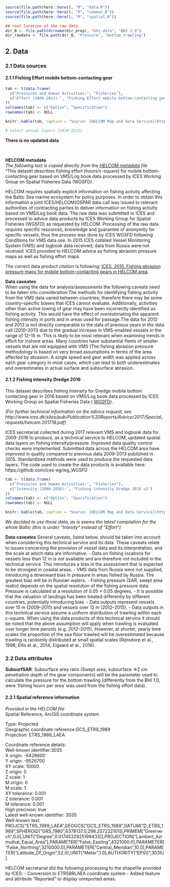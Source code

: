 
```r
source(file.path(here::here(), "R", "data.R"))
source(file.path(here::here(), "R", "common.R"))
source(file.path(here::here(), "R", "spatial.R"))

## root location of the raw data
dir_B <- file.path(dirname(dir_prep), "bhi-data", "BHI 2.0")
dir_rawdata <- file.path(dir_B, "Pressure", "bottom_trawling")
```


## 2. Data {-}

### 2.1 Data sources {-}

#### 2.1.1 Fishing Effort mobile bottom-contacting gear {-}

<!-- dataset save location BHI_share/BHI 2.0/Pressure/bottom_trawling/ -->
```r
tab <- t(data.frame(
  c("Pressures and Human Activities:", "Fisheries"), 
  c("Effort (2009-2013):", "Fishing Effort mobile bottom-contacting gear (2010-2013)")
))
colnames(tab) <- c("Option", "Specification")
rownames(tab) <- NULL

knitr::kable(tab, caption = "Source: [HELCOM Map and Data Service](http://metadata.helcom.fi/geonetwork/srv/eng/catalog.search#/metadata/7986ee68-389c-4126-b36f-15407f61cbb5) <br/>") 

# select annual layers (2010-2013)
```
**There is no updated data**

<br/>

**HELCOM metadata**  
*The following text is copied directly from the [HELCOM metadata](http://maps.helcom.fi/website/getMetadata/htm/All/Fishing%20effort%20mobile%20bottom-contacting%20gear%202013.htm) file*  
"This dataset describes fishing effort (hours/c-square) for mobile bottom-contacting gear based on VMS/Log book data processed by ICES Working Group on Spatial Fisheries Data (WGSFD).  

HELCOM requires spatially explicit information on fishing activity affecting the Baltic Sea marine ecosystem for policy purposes. In order to obtain this information a joint ICES/HELCOM/OSPAR data call was issued to relevant authorities of contracting parties to deliver information on fishing activity based on VMS/Log book data. The raw data was submitted to ICES and processed to advice data products by ICES Working Group for Spatial Fisheries (WGSFD) as requested by HELCOM. Processing of the raw data requires specific resources, knowledge and guarantee of anonymity for specific vessels, thus the process was done by ICES WGSFD following Conditions for VMS data use. In 2015 ICES collated Vessel Monitoring System (VMS) and logbook data received; data from Russia were not received. ICES provided to HELCOM advice as fishing abrasion pressure maps as well as fishing effort maps.  

The correct data product citation is following: [ICES. 2015. Fishing abrasion pressure maps for mobile bottom-contacting gears in HELCOM area](http://ices.dk/sites/pub/Publication%20Reports/Data%20outputs/HELCOM_mapping_fishing_intensity_and_effort_data_outputs_2015.zip).   

**Data caveates**  
When using the data for analysis/assessments the following caveats need to be taken into consideration:The methods for identifying fishing activity from the VMS data varied between countries; therefore there may be some country-specific biases that ICES cannot evaluate. Additionally, activities other than active towing of gear may have been incorrectly identified as fishing activity. This would have the effect of overestimating the apparent fishing intensity in ports and in areas used for passage.The data for 2012 and 2013 is not directly comparable to the data of previous years in the data call (2010–2011) due to the gradual increase in VMS-enabled vessels in the range of 12–15 m. This is likely to be most relevant when examining trends in effort for inshore areas. Many countries have substantial fleets of smaller vessels that are not equipped with VMS (The fishing abrasion pressure methodology is based on very broad assumptions in terms of the area affected by abrasion. A single speed and gear width was applied across each gear category in most cases, which can lead to both underestimates and overestimates in actual surface and subsurface abrasion.  

#### 2.1.2 Fishing intensity Dredge 2016 {-}

This dataset describes fishing intensity for Dredge mobile bottom contacting gear in 2016 based on VMS/Log book data processed by ICES Working Group on Spatial Fisheries Data ( [WGSFD](http://ices.dk/community/groups/Pages/WGSFD.aspx)). 

_(For further technical information on the advice request, see http://www.ices.dk/sites/pub/Publication%20Reports/Advice/2017/Special_requests/helcom.2017.18.pdf)_

ICES secretariat collected during 2017 relevant VMS and logbook data for 2009-2016 to produce, as a technical service to HELCOM, updated spatial data layers on fishing intensity/pressure. Improved data quality control checks were implemented. Submitted data across the HELCOM area have improved in quality compared to previous data 2009-2013 published in 2015. Standardized methods were used to produce the requested data layers. The code used to create the data products is available here: https://github.com/ices-eg/wg_WGSFD

<!-- dataset save location BHI_share/BHI 2.0/Pressure/bottom_trawling/ -->
```r
tab <- t(data.frame(
  c("Pressures and Human Activities:", "Fisheries"), 
  c("Intensity (2009-2016):", "Fishing intensity Dredge 2016 v2")
))
colnames(tab) <- c("Option", "Specification")
rownames(tab) <- NULL

knitr::kable(tab, caption = "Source: [HELCOM Map and Data Service](http://metadata.helcom.fi/geonetwork/srv/eng/catalog.search#/metadata/dd24a7a8-3552-4bfd-b3a5-ce436a7be237) <br/>") 

```

_We decided to use these data, as is seems the latest compilation for the whole Baltic (this is under "Intesity" instead of "Effort")_

**Data caveates**
Several caveats, listed below, should be taken into account when considering this technical service and its data. These caveats relate to issues concerning the provision of vessel data and its interpretation, and the scale at which data are informative. 
- Data on fishing locations for vessels less than 12 m is not available and are therefore not included in the technical service. This introduces a bias in the assessment that is expected to be strongest in coastal areas. 
- VMS data from Russia were not supplied, introducing a downward bias in pressure in areas fished by Russia. The greatest bias will be in Russian waters. 
- Fishing pressure (SAR, swept area reatio) depends on the spatial resolution of the fishing pressure data. Pressure is calculated at a resolution of 0.05 × 0.05 degrees. 
- It is possible that the valuation of landings has been treated differently by different countries, potentially introducing bias. 
- Data outputs represent vessels over 15 m (2009–2011) and vessels over 12 m (2012–2015). 
- Data outputs in this technical service assume a uniform distribution of trawling within each c-square. When using the data products of this technical service it should be noted that the above assumption will apply when trawling is evaluated over longer time periods (e.g. 2012–2015). However, at shorter, yearly time scales the proportion of the sea floor trawled will be overestimated because trawling is randomly distributed at small spatial scales (Rijnsdorp et al., 1998; Ellis et al., 2014; Eigaard et al., 2016).

### 2.2 Data attributes {-}

**SubsurfSAR**: Subsurface area ratio (Swept area, subsurface =>2 cm penetration depth of the gear components) will be the parameter used to calculate the pressure for the bottom trawling (differently from the BHI 1.0, were 'fishing hours per area' was used from the fishing effort data).

#### 2.2.1 Spatial reference information {-}
*Provided in the HELCOM file*  
Spatial Reference, ArcGIS coordinate system

Type: Projected  
Geographic coordinate reference:GCS_ETRS_1989  
Projection: ETRS_1989_LAEA  

Coordinate reference details:  
Well-known identifier:3035  
X origin: -8426600  
Y origin: -9526700  
XY scale: 10000  
Z origin: 0  
Z scale: 1  
M origin: 0  
M scale: 1  
XY tolerance: 0.001  
Z tolerance: 0.001  
M tolerance: 0.001  
High precision: true  
Latest well-known identifier: 3035  
Well-known text: PROJCS["ETRS_1989_LAEA",GEOGCS["GCS_ETRS_1989",DATUM["D_ETRS_1989",SPHEROID["GRS_1980",6378137.0,298.257222101]],PRIMEM["Greenwich",0.0],UNIT["Degree",0.0174532925199433]],PROJECTION["Lambert_Azimuthal_Equal_Area"],PARAMETER["False_Easting",4321000.0],PARAMETER["False_Northing",3210000.0],PARAMETER["Central_Meridian",10.0],PARAMETER["Latitude_Of_Origin",52.0],UNIT["Meter",1.0],AUTHORITY["EPSG",3035]]  


HELCOM secretariat did the following processing to the shapefile provided by ICES:
- Conversion to ETRS89LAEA coordinate system
- Added feature and attribute "Reported" to display unreported areas.
